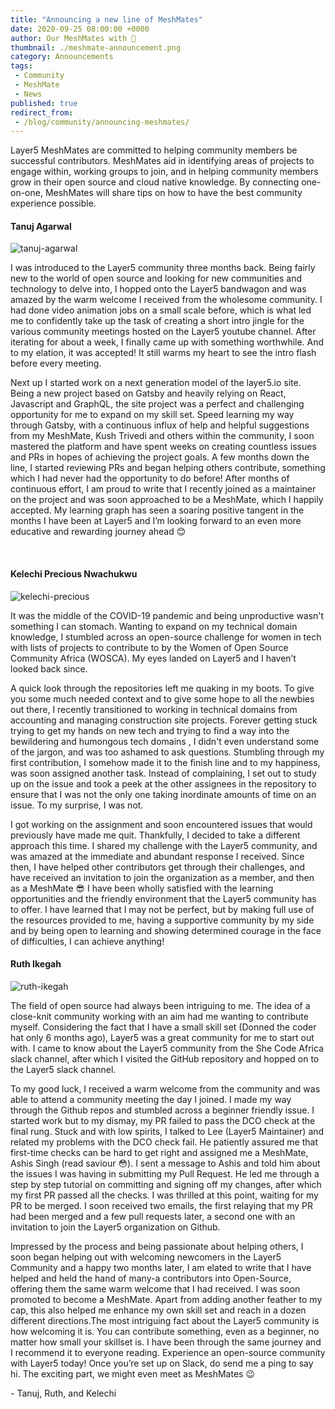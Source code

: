 ```yaml
---
title: "Announcing a new line of MeshMates"
date: 2020-09-25 08:00:00 +0000
author: Our MeshMates with 🤍
thumbnail: ./meshmate-announcement.png
category: Announcements
tags:
 - Community
 - MeshMate
 - News
published: true
redirect_from:
 - /blog/community/announcing-meshmates/
---
```





<BlogWrapper>

  <div className="intro"><p><Link className="blog" to="/community/meshmates">Layer5 MeshMates</Link> are committed to helping community members be successful contributors. MeshMates aid in identifying areas of projects to engage within, working groups to join, and in helping community members grow in their open source and cloud native knowledge. By connecting one-on-one, MeshMates will share tips on how to have the best community experience possible.</p></div>

  <h4>
    <Link className="invert" to="/community/members/tanuj-agarwal">
      Tanuj Agarwal
    </Link>
  </h4>
  <img
    src={ Tanuj }
    class="image-right"
    alt="tanuj-agarwal"
  />
  <p>
    I was introduced to the Layer5 community three months back. Being fairly new
    to the world of open source and looking for new communities and technology to
    delve into, I hopped onto the Layer5 bandwagon and was amazed by the warm
    welcome I received from the wholesome community. I had done video animation
    jobs on a small scale before, which is what led me to confidently take up the
    task of creating a short intro jingle for the various community meetings
    hosted on the Layer5 youtube channel. After iterating for about a week, I
    finally came up with something worthwhile. And to my elation, it was accepted!
    It still warms my heart to see the intro flash before every meeting.
  </p>
  <p>
    Next up I started work on a next generation model of the layer5.io site. Being
    a new project based on Gatsby and heavily relying on React, Javascript and
    GraphQL, the site project was a perfect and challenging opportunity for me to
    expand on my skill set. Speed learning my way through Gatsby, with a
    continuous influx of help and helpful suggestions from my MeshMate, Kush
    Trivedi and others within the community, I soon mastered the platform and have
    spent weeks on creating countless issues and PRs in hopes of achieving the
    project goals. A few months down the line, I started reviewing PRs and began
    helping others contribute, something which I had never had the opportunity to
    do before! After months of continuous effort, I am proud to write that I
    recently joined as a maintainer on the project and was soon approached to be a
    MeshMate, which I happily accepted. My learning graph has seen a soaring
    positive tangent in the months I have been at Layer5 and I’m looking forward
    to an even more educative and rewarding journey ahead 😊
  </p>
  <br />
  <h4>
    <Link className="invert" to="/community/members/kelechi-nwachukwu">
      Kelechi Precious Nwachukwu
    </Link>
  </h4>
  <img
    src={ Kelechi }
    class="image-right"
    alt="kelechi-precious"
  />
  <p>
    It was the middle of the COVID-19 pandemic and being unproductive wasn't
    something I can stomach. Wanting to expand on my technical domain knowledge, I
    stumbled across an open-source challenge for women in tech with lists of
    projects to contribute to by the Women of Open Source Community Africa
    (WOSCA). My eyes landed on Layer5 and I haven’t looked back since.
  </p>
  <p>
    A quick look through the repositories left me quaking in my boots. To give you
    some much needed context and to give some hope to all the newbies out there, I
    recently transitioned to working in technical domains from accounting and
    managing construction site projects. Forever getting stuck trying to get my
    hands on new tech and trying to find a way into the bewildering and humongous
    tech domains , I didn't even understand some of the jargon, and was too
    ashamed to ask questions. Stumbling through my first contribution, I somehow
    made it to the finish line and to my happiness, was soon assigned another
    task. Instead of complaining, I set out to study up on the issue and took a
    peek at the other assignees in the repository to ensure that I was not the
    only one taking inordinate amounts of time on an issue. To my surprise, I was
    not.
  </p>
  <p>
    I got working on the assignment and soon encountered issues that would
    previously have made me quit. Thankfully, I decided to take a different
    approach this time. I shared my challenge with the Layer5 community, and was
    amazed at the immediate and abundant response I received. Since then, I have
    helped other contributors get through their challenges, and have received an
    invitation to join the organization as a member, and then as a MeshMate 😎 I
    have been wholly satisfied with the learning opportunities and the friendly
    environment that the Layer5 community has to offer. I have learned that I may
    not be perfect, but by making full use of the resources provided to me, having
    a supportive community by my side and by being open to learning and showing
    determined courage in the face of difficulties, I can achieve anything!
  </p>
  <h4>
    <Link className="invert" to="/community/members/ruth-ikegah"> Ruth Ikegah </Link>
  </h4>
  <img
    src={ Ruth }
    class="image-right"
    alt="ruth-ikegah"
  />
  <p>
    The field of open source had always been intriguing to me. The idea of a
    close-knit community working with an aim had me wanting to contribute myself.
    Considering the fact that I have a small skill set (Donned the coder hat only
    6 months ago), Layer5 was a great community for me to start out with. I came
    to know about the Layer5 community from the She Code Africa slack channel,
    after which I visited the <Link to="https://github.com/layer5io">GitHub repository</Link> and hopped on to the Layer5 slack channel.
  </p>
  <p>
    To my good luck, I received a warm welcome from the community and was able to attend a community meeting the day I joined. I made my way through the Github repos and stumbled across a beginner friendly issue. I started work but to my dismay, my PR failed to pass the DCO check at the final rung. Stuck and with low spirits, I talked to Lee (Layer5 Maintainer) and related my problems with the DCO check fail. He patiently assured me that first-time checks can be hard to get right and assigned me a MeshMate, Ashis Singh (read saviour 😳). I sent a message to Ashis and told him about the issues I was having in submitting my Pull Request. He led me through a step by step tutorial on committing and signing off my changes, after which my first PR passed all the checks. I was thrilled at this point, waiting for my PR to be merged. I soon received two emails, the first relaying that my PR had been merged and a few pull requests later, a second one with an invitation to join the Layer5 organization on Github.
  </p>
  <p>
    Impressed by the process and being passionate about helping others, I soon
    began helping out with welcoming newcomers in the Layer5 Community and a happy two months later, I am elated to write that I have helped and held the hand of many-a contributors into Open-Source, offering them the same warm welcome that I had received. I was soon promoted to become a MeshMate. Apart from adding another feather to my cap, this also helped me enhance my own skill set and reach in a dozen different directions.The most intriguing fact about the Layer5 community is how welcoming it is. You can contribute something, even as a beginner, no matter how small your skillset is. I have been through the same journey and I recommend it to everyone reading. Experience an open-source community with Layer5 today! Once you’re set up on Slack, do send me a ping to
    say hi. The exciting part, we might even meet as MeshMates 😉
  </p>

  \- Tanuj, Ruth, and Kelechi

</BlogWrapper>
